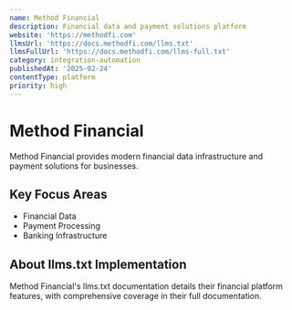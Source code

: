 ```yaml
---
name: Method Financial
description: Financial data and payment solutions platform
website: 'https://methodfi.com'
llmsUrl: 'https://docs.methodfi.com/llms.txt'
llmsFullUrl: 'https://docs.methodfi.com/llms-full.txt'
category: integration-automation
publishedAt: '2025-02-24'
contentType: platform
priority: high
---
```


# Method Financial

Method Financial provides modern financial data infrastructure and payment solutions for businesses.

## Key Focus Areas

- Financial Data
- Payment Processing
- Banking Infrastructure

## About llms.txt Implementation

Method Financial's llms.txt documentation details their financial platform features, with comprehensive coverage in their full documentation.
